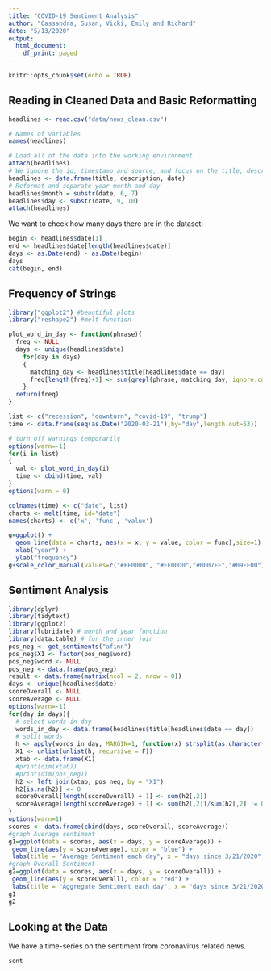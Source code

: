 ```yaml
---
title: "COVID-19 Sentiment Analysis"
author: "Cassandra, Susan, Vicki, Emily and Richard"
date: "5/13/2020"
output:
  html_document:
    df_print: paged
---
```


```r
knitr::opts_chunk$set(echo = TRUE)
```

## Reading in Cleaned Data and Basic Reformatting
```r
headlines <- read.csv("data/news_clean.csv")

# Names of variables
names(headlines)

# Load all of the data into the working environment
attach(headlines)
# We ignore the id, timestamp and source, and focus on the title, description and date
headlines <- data.frame(title, description, date)
# Reformat and separate year month and day
headlines$month = substr(date, 6, 7)
headlines$day <- substr(date, 9, 10)
attach(headlines)
```
We want to check how many days there are in the dataset:
```R
begin <- headlines$date[1]
end <- headlines$date[length(headlines$date)]
days <- as.Date(end) - as.Date(begin)
days
cat(begin, end)
```

## Frequency of Strings
```r
library("ggplot2") #beautiful plots
library("reshape2") #melt-function

plot_word_in_day <- function(phrase){
  freq <- NULL
  days <- unique(headlines$date)
    for(day in days)
    {
      matching_day <- headlines$title[headlines$date == day]
      freq[length(freq)+1] <- sum(grepl(phrase, matching_day, ignore.case = FALSE))
    }
  return(freq)
}

list <- c("recession", "downturn", "covid-19", "trump")
time <- data.frame(seq(as.Date("2020-03-21"),by="day",length.out=53))

# turn off warnings temporarily
options(warn=-1)
for(i in list)
{
  val <- plot_word_in_day(i)
  time <- cbind(time, val)
}
options(warn = 0)

colnames(time) <- c("date", list)
charts <- melt(time, id="date")
names(charts) <- c('x', 'func', 'value')

g=ggplot() +
  geom_line(data = charts, aes(x = x, y = value, color = func),size=1) +
  xlab("year") +
  ylab("frequency")
g+scale_color_manual(values=c("#FF0000", "#FF00D0","#0007FF","#09FF00"))
```

## Sentiment Analysis
```r
library(dplyr)
library(tidytext)
library(ggplot2)
library(lubridate) # month and year function
library(data.table) # for the inner join
pos_neg <- get_sentiments("afinn")
pos_neg$X1 <- factor(pos_neg$word)
pos_neg$word <- NULL
pos_neg <- data.frame(pos_neg)
result <- data.frame(matrix(ncol = 2, nrow = 0))
days <- unique(headlines$date)
scoreOverall <- NULL
scoreAverage <- NULL
options(warn=-1)
for(day in days){
  # select words in day
  words_in_day <- data.frame(headlines$title[headlines$date == day])
  # split words 
  h <- apply(words_in_day, MARGIN=1, function(x) strsplit(as.character(x)," "))
  X1 <- unlist(unlist(h, recursive = F))
  xtab <- data.frame(X1)
  #print(dim(xtab))
  #print(dim(pos_neg))
  h2 <- left_join(xtab, pos_neg, by = "X1")
  h2[is.na(h2)] <- 0
  scoreOverall[length(scoreOverall) + 1] <- sum(h2[,2])
  scoreAverage[length(scoreAverage) + 1] <- sum(h2[,2])/sum(h2[,2] != 0)
}
options(warn=1)
scores <- data.frame(cbind(days, scoreOverall, scoreAverage))
#graph Average sentiment
g1=ggplot(data = scores, aes(x = days, y = scoreAverage)) +
 geom_line(aes(y = scoreAverage), color = "blue") + 
 labs(title = "Average Sentiment each day", x = "days since 3/21/2020", y = "Average Sentiment")
#graph Overall Sentiment
g2=ggplot(data = scores, aes(x = days, y = scoreOverall)) +
 geom_line(aes(y = scoreOverall), color = "red") + 
 labs(title = "Aggregate Sentiment each day", x = "days since 3/21/2020", y = "Overall Sentiment")
g1
g2
```
## Looking at the Data
We have a time-series on the sentiment from coronavirus related news.
```R
sent
```
